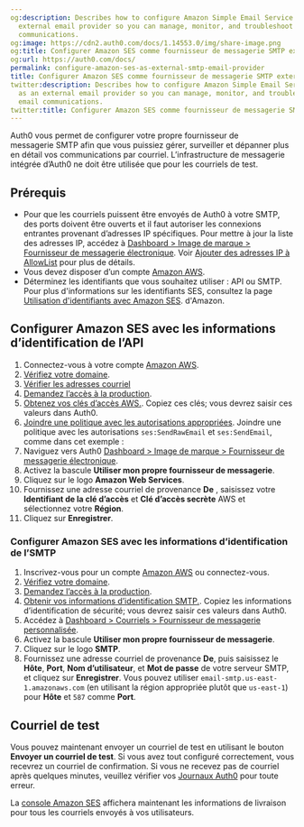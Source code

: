 ```yaml
---
og:description: Describes how to configure Amazon Simple Email Service (SES) as an
  external email provider so you can manage, monitor, and troubleshoot your email
  communications.
og:image: https://cdn2.auth0.com/docs/1.14553.0/img/share-image.png
og:title: Configurer Amazon SES comme fournisseur de messagerie SMTP externe
og:url: https://auth0.com/docs/
permalink: configure-amazon-ses-as-external-smtp-email-provider
title: Configurer Amazon SES comme fournisseur de messagerie SMTP externe
twitter:description: Describes how to configure Amazon Simple Email Service (SES)
  as an external email provider so you can manage, monitor, and troubleshoot your
  email communications.
twitter:title: Configurer Amazon SES comme fournisseur de messagerie SMTP externe
---
```


Auth0 vous permet de configurer votre propre fournisseur de messagerie SMTP afin que vous puissiez gérer, surveiller et dépanner plus en détail vos communications par courriel. L’infrastructure de messagerie intégrée d’Auth0 ne doit être utilisée que pour les courriels de test.

## Prérequis

* Pour que les courriels puissent être envoyés de Auth0 à votre SMTP, des ports doivent être ouverts et il faut autoriser les connexions entrantes provenant d’adresses IP spécifiques. Pour mettre à jour la liste des adresses IP, accédez à [Dashboard > Image de marque > Fournisseur de messagerie électronique](%24%7Bmanage_url%7D/#/branding/email_provider). Voir [Ajouter des adresses IP à AllowList](/security/data-security/allowlist) pour plus de détails.
* Vous devez disposer d’un compte [Amazon AWS](http://aws.amazon.com/ses/).
* Déterminez les identifiants que vous souhaitez utiliser : API ou SMTP. Pour plus d'informations sur les identifiants SES, consultez la page [Utilisation d'identifiants avec Amazon SES](http://docs.aws.amazon.com/ses/latest/DeveloperGuide/using-credentials.html). d'Amazon.

## Configurer Amazon SES avec les informations d’identification de l’API

1. Connectez-vous à votre compte [Amazon AWS](http://aws.amazon.com/ses/).
2. [Vérifiez votre domaine](http://docs.aws.amazon.com/ses/latest/DeveloperGuide/verify-domains.html).
3. [Vérifier les adresses courriel](http://docs.aws.amazon.com/ses/latest/DeveloperGuide/verify-email-addresses.html)
4. [Demandez l’accès à la production](https://docs.aws.amazon.com/ses/latest/DeveloperGuide/request-production-access.html?icmpid=docs_ses_console).
5. [Obtenez vos clés d’accès AWS.](http://docs.aws.amazon.com/ses/latest/DeveloperGuide/get-aws-keys.html). Copiez ces clés; vous devrez saisir ces valeurs dans Auth0.
6. [ Joindre une politique avec les autorisations appropriées](http://docs.aws.amazon.com/IAM/latest/UserGuide/access_policies_manage.html). Joindre une politique avec les autorisations `ses:SendRawEmail` et `ses:SendEmail`, comme dans cet exemple :
7. Naviguez vers Auth0 [Dashboard > Image de marque > Fournisseur de messagerie électronique](%24%7Bmanage_url%7D/#/branding/email_provider).
8. Activez la bascule **Utiliser mon propre fournisseur de messagerie**.
9. Cliquez sur le logo **Amazon Web Services**.
10. Fournissez une adresse courriel de provenance **De** , saisissez votre **Identifiant de la clé d’accès** et **Clé d’accès secrète** AWS et sélectionnez votre **Région**.
11. Cliquez sur **Enregistrer**.

### Configurer Amazon SES avec les informations d’identification de l’SMTP

1. Inscrivez-vous pour un compte [Amazon AWS](http://aws.amazon.com/ses/) ou connectez-vous.
2. [Vérifiez votre domaine](http://docs.aws.amazon.com/ses/latest/DeveloperGuide/verify-domains.html).
3. [Demandez l’accès à la production](https://docs.aws.amazon.com/ses/latest/DeveloperGuide/request-production-access.html?icmpid=docs_ses_console).
4. [Obtenir vos informations d’identification SMTP.](http://docs.aws.amazon.com/ses/latest/DeveloperGuide/smtp-credentials.html). Copiez les informations d’identification de sécurité; vous devrez saisir ces valeurs dans Auth0.
5. Accédez à [Dashboard > Courriels > Fournisseur de messagerie personnalisée](%24%7Bmanage_url%7D/#/emails/provider).
6. Activez la bascule **Utiliser mon propre fournisseur de messagerie**.
7. Cliquez sur le logo **SMTP**.
8. Fournissez une adresse courriel de provenance **De**, puis saisissez le **Hôte**, **Port**, **Nom d’utilisateur**, et **Mot de passe** de votre serveur SMTP, et cliquez sur **Enregistrer**. Vous pouvez utiliser `email-smtp.us-east-1.amazonaws.com` (en utilisant la région appropriée plutôt que `us-east-1`) pour **Hôte** et `587` comme **Port**.

## Courriel de test

Vous pouvez maintenant envoyer un courriel de test en utilisant le bouton **Envoyer un courriel de test**. Si vous avez tout configuré correctement, vous recevrez un courriel de confirmation. Si vous ne recevez pas de courriel après quelques minutes, veuillez vérifier vos [Journaux Auth0](%24%7Bmanage_url%7D/#/logs) pour toute erreur.

La [console Amazon SES](https://console.aws.amazon.com/ses) affichera maintenant les informations de livraison pour tous les courriels envoyés à vos utilisateurs.